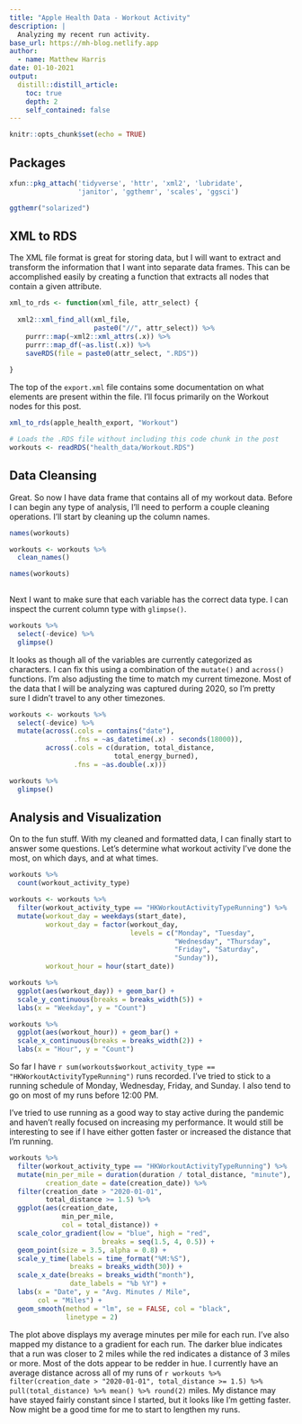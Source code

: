 ```yaml
---
title: "Apple Health Data - Workout Activity"
description: |
  Analyzing my recent run activity.
base_url: https://mh-blog.netlify.app
author:
  - name: Matthew Harris
date: 01-10-2021
output:
  distill::distill_article:
    toc: true
    depth: 2
    self_contained: false
---
```


```r
knitr::opts_chunk$set(echo = TRUE)
```

## Packages
```r
xfun::pkg_attach('tidyverse', 'httr', 'xml2', 'lubridate', 
                 'janitor', 'ggthemr', 'scales', 'ggsci')

ggthemr("solarized")
```

## XML to RDS

The XML file format is great for storing data, but I will want to extract and transform the information that I want into separate data frames. This can be accomplished easily by creating a function that extracts all nodes that contain a given attribute. 

```r

xml_to_rds <- function(xml_file, attr_select) {
  
  xml2::xml_find_all(xml_file, 
                     paste0("//", attr_select)) %>% 
    purrr::map(~xml2::xml_attrs(.x)) %>%
    purrr::map_df(~as.list(.x)) %>% 
    saveRDS(file = paste0(attr_select, ".RDS"))
  
}

```

The top of the `export.xml` file contains some documentation on what elements are present within the file. I'll focus primarily on the Workout nodes for this post.

```r

xml_to_rds(apple_health_export, "Workout")

```

```r
# Loads the .RDS file without including this code chunk in the post
workouts <- readRDS("health_data/Workout.RDS")
```

## Data Cleansing

Great. So now I have data frame that contains all of my workout data. Before I can begin any type of analysis, I'll need to perform a couple cleaning operations. I'll start by cleaning up the column names.

```r

names(workouts)

workouts <- workouts %>% 
  clean_names()

names(workouts)
  
```
Next I want to make sure that each variable has the correct data type. I can inspect the current column type with `glimpse()`.

```r

workouts %>% 
  select(-device) %>% 
  glimpse()

```
It looks as though all of the variables are currently categorized as characters. I can fix this using a combination of the `mutate()` and `across()` functions. I'm also adjusting the time to match my current timezone. Most of the data that I will be analyzing was captured during 2020, so I'm pretty sure I didn't travel to any other timezones.

```r
workouts <- workouts %>% 
  select(-device) %>% 
  mutate(across(.cols = contains("date"),
                .fns = ~as_datetime(.x) - seconds(18000)),
         across(.cols = c(duration, total_distance, 
                          total_energy_burned),
                .fns = ~as.double(.x)))

workouts %>% 
  glimpse()
```

## Analysis and Visualization

On to the fun stuff. With my cleaned and formatted data, I can finally start to answer some questions. Let's determine what workout activity I've done the most, on which days, and at what times.

```r
workouts %>% 
  count(workout_activity_type)

workouts <- workouts %>% 
  filter(workout_activity_type == "HKWorkoutActivityTypeRunning") %>% 
  mutate(workout_day = weekdays(start_date),
         workout_day = factor(workout_day, 
                              levels = c("Monday", "Tuesday",
                                         "Wednesday", "Thursday",
                                         "Friday", "Saturday",
                                         "Sunday")),
         workout_hour = hour(start_date))

workouts %>% 
  ggplot(aes(workout_day)) + geom_bar() +
  scale_y_continuous(breaks = breaks_width(5)) +
  labs(x = "Weekday", y = "Count")

workouts %>% 
  ggplot(aes(workout_hour)) + geom_bar() +
  scale_x_continuous(breaks = breaks_width(2)) +
  labs(x = "Hour", y = "Count")
```

So far I have `r sum(workouts$workout_activity_type == "HKWorkoutActivityTypeRunning")` runs recorded. I've tried to stick to a running schedule of Monday, Wednesday, Friday, and Sunday. I also tend to go on most of my runs before 12:00 PM.

I've tried to use running as a good way to stay active during the pandemic and haven't really focused on increasing my performance. It would still be interesting to see if I have either gotten faster or increased the distance that I'm running.

```r
workouts %>% 
  filter(workout_activity_type == "HKWorkoutActivityTypeRunning") %>% 
  mutate(min_per_mile = duration(duration / total_distance, "minute"),
         creation_date = date(creation_date)) %>% 
  filter(creation_date > "2020-01-01", 
         total_distance >= 1.5) %>% 
  ggplot(aes(creation_date, 
             min_per_mile, 
             col = total_distance)) + 
  scale_color_gradient(low = "blue", high = "red", 
                       breaks = seq(1.5, 4, 0.5)) +
  geom_point(size = 3.5, alpha = 0.8) +
  scale_y_time(labels = time_format("%M:%S"),
               breaks = breaks_width(30)) +
  scale_x_date(breaks = breaks_width("month"), 
               date_labels = "%b %Y") +
  labs(x = "Date", y = "Avg. Minutes / Mile",
       col = "Miles") +
  geom_smooth(method = "lm", se = FALSE, col = "black",
              linetype = 2)

```

The plot above displays my average minutes per mile for each run. I've also mapped my distance to a gradient for each run. The darker blue indicates that a run was closer to 2 miles while the red indicates a distance of 3 miles or more. Most of the dots appear to be redder in hue. I currently have an average distance across all of my runs of `r workouts %>% filter(creation_date > "2020-01-01", total_distance >= 1.5) %>% pull(total_distance) %>% mean() %>% round(2)` miles. My distance may have stayed fairly constant since I started, but it looks like I'm getting faster. Now might be a good time for me to start to lengthen my runs.


